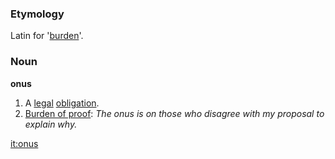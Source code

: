 ===Etymology===
Latin for '[[burden]]'.

===Noun===

'''onus'''

#A [[legal]] [[obligation]].
#[[burden of proof|Burden of proof]]: ''The onus is on those who disagree with my proposal to explain why.''

[[it:onus]]